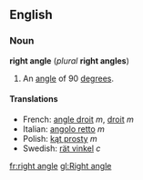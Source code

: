 ==English==
===Noun===
'''right angle''' (''plural'' '''right angles''')

#{{geometry}} An [[angle]] of 90 [[degree]]s.

====Translations====
*French: [[angle droit]] ''m'', [[droit]] ''m''
*Italian: [[angolo retto]] ''m''
*Polish: [[kąt prosty]] ''m''
*Swedish: [[rät vinkel]] ''c''

[[fr:right angle]]
[[gl:Right angle]]